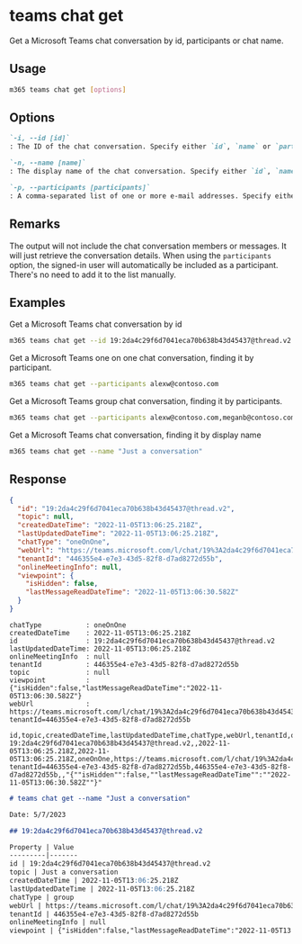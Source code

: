 
# teams chat get

Get a Microsoft Teams chat conversation by id, participants or chat name.

## Usage

```sh
m365 teams chat get [options]
```

## Options

```md defintion-list
`-i, --id [id]`
: The ID of the chat conversation. Specify either `id`, `name` or `participants`, but not multiple.

`-n, --name [name]`
: The display name of the chat conversation. Specify either `id`, `name` or `participants`, but not multiple.

`-p, --participants [participants]`
: A comma-separated list of one or more e-mail addresses. Specify either `id`, `name` or `participants`, but not multiple.
```

<Global />

## Remarks

The output will not include the chat conversation members or messages. It will just retrieve the conversation details.
When using the `participants` option, the signed-in user will automatically be included as a participant. There's no need to add it to the list manually.

## Examples

Get a Microsoft Teams chat conversation by id

```sh
m365 teams chat get --id 19:2da4c29f6d7041eca70b638b43d45437@thread.v2
```

Get a Microsoft Teams one on one chat conversation, finding it by participant.

```sh
m365 teams chat get --participants alexw@contoso.com
```

Get a Microsoft Teams group chat conversation, finding it by participants.

```sh
m365 teams chat get --participants alexw@contoso.com,meganb@contoso.com
```

Get a Microsoft Teams chat conversation, finding it by display name

```sh
m365 teams chat get --name "Just a conversation"
```

## Response

<Tabs>
  <TabItem value="JSON">

  ```json
  {
    "id": "19:2da4c29f6d7041eca70b638b43d45437@thread.v2",
    "topic": null,
    "createdDateTime": "2022-11-05T13:06:25.218Z",
    "lastUpdatedDateTime": "2022-11-05T13:06:25.218Z",
    "chatType": "oneOnOne",
    "webUrl": "https://teams.microsoft.com/l/chat/19%3A2da4c29f6d7041eca70b638b43d45437%40thread.v2/0?tenantId=446355e4-e7e3-43d5-82f8-d7ad8272d55b",
    "tenantId": "446355e4-e7e3-43d5-82f8-d7ad8272d55b",
    "onlineMeetingInfo": null,
    "viewpoint": {
      "isHidden": false,
      "lastMessageReadDateTime": "2022-11-05T13:06:30.582Z"
    }
  }
  ```

  </TabItem>
  <TabItem value="Text">

  ```text
  chatType           : oneOnOne
  createdDateTime    : 2022-11-05T13:06:25.218Z
  id                 : 19:2da4c29f6d7041eca70b638b43d45437@thread.v2
  lastUpdatedDateTime: 2022-11-05T13:06:25.218Z
  onlineMeetingInfo  : null
  tenantId           : 446355e4-e7e3-43d5-82f8-d7ad8272d55b
  topic              : null
  viewpoint          : {"isHidden":false,"lastMessageReadDateTime":"2022-11-05T13:06:30.582Z"}
  webUrl             : https://teams.microsoft.com/l/chat/19%3A2da4c29f6d7041eca70b638b43d45437%40thread.v2/0?tenantId=446355e4-e7e3-43d5-82f8-d7ad8272d55b
  ```

  </TabItem>
  <TabItem value="CSV">

  ```csv
  id,topic,createdDateTime,lastUpdatedDateTime,chatType,webUrl,tenantId,onlineMeetingInfo,viewpoint
  19:2da4c29f6d7041eca70b638b43d45437@thread.v2,,2022-11-05T13:06:25.218Z,2022-11-05T13:06:25.218Z,oneOnOne,https://teams.microsoft.com/l/chat/19%3A2da4c29f6d7041eca70b638b43d45437%40thread.v2/0?tenantId=446355e4-e7e3-43d5-82f8-d7ad8272d55b,446355e4-e7e3-43d5-82f8-d7ad8272d55b,,"{""isHidden"":false,""lastMessageReadDateTime"":""2022-11-05T13:06:30.582Z""}"
  ```

  </TabItem>
  <TabItem value="Markdown">

  ```md
  # teams chat get --name "Just a conversation"

  Date: 5/7/2023

  ## 19:2da4c29f6d7041eca70b638b43d45437@thread.v2

  Property | Value
  ---------|-------
  id | 19:2da4c29f6d7041eca70b638b43d45437@thread.v2
  topic | Just a conversation
  createdDateTime | 2022-11-05T13:06:25.218Z
  lastUpdatedDateTime | 2022-11-05T13:06:25.218Z
  chatType | group
  webUrl | https://teams.microsoft.com/l/chat/19%3A2da4c29f6d7041eca70b638b43d45437%40thread.v2/0?tenantId=446355e4-e7e3-43d5-82f8-d7ad8272d55b
  tenantId | 446355e4-e7e3-43d5-82f8-d7ad8272d55b
  onlineMeetingInfo | null
  viewpoint | {"isHidden":false,"lastMessageReadDateTime":"2022-11-05T13:06:30.582Z"}
  ```

  </TabItem>
</Tabs>


